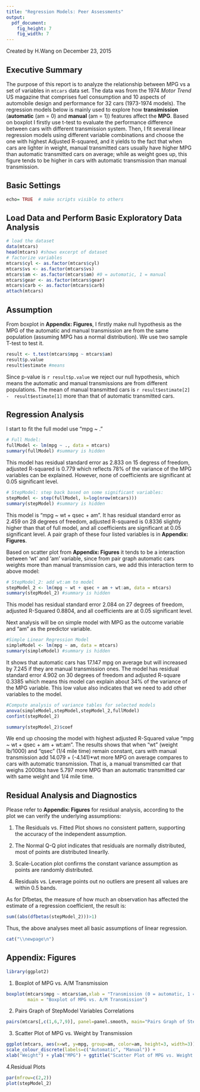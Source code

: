 ```yaml
---
title: "Regression Models: Peer Assessments"
output: 
  pdf_document:
    fig_height: 7
    fig_width: 7
---
```

Created by H.Wang on December 23, 2015

## Executive Summary
The purpose of this report is to analyze the relationship between MPG vs a set of variables in `mtcars` data set. The data was from the 1974 *Motor Trend* US magazine that comprises fuel consumption and 10 aspects of automobile design and performance for 32 cars (1973-1974 models). The regression models below is mainly used to explore how **transimission** (**automatic** (am = 0) and **manual** (am = 1)) features affect the **MPG**. Based on boxplot I firstly use t-test to evaluate the performance difference between cars with different transmission system. Then, I fit several linear regression models using different variable combinations and choose the one with highest Adjusted R-squared, and it yields to the fact that when cars are lighter in weight, manual transmitted cars usually have higher MPG than automatic transmitted cars on average; while as weight goes up, this figure tends to be higher in cars with automatic transmission than manual transmission.    


## Basic Settings
```r
echo= TRUE  # make scripts visible to others
```


## Load Data and Perform Basic Exploratory Data Analysis
```r
# load the dataset
data(mtcars)
head(mtcars) #shows excerpt of dataset
# factorize variables 
mtcars$cyl <- as.factor(mtcars$cyl) 
mtcars$vs <- as.factor(mtcars$vs)
mtcars$am <- as.factor(mtcars$am) #0 = automatic, 1 = manual
mtcars$gear <- as.factor(mtcars$gear) 
mtcars$carb <- as.factor(mtcars$carb)
attach(mtcars)
```


## Assumption
From boxplot in **Appendix: Figures**, I firstly make null hypothesis as the MPG of the automatic and manual transmission are from the same population (assuming MPG has a normal distribution). We use two sample T-test to test it.
```r
result <- t.test(mtcars$mpg ~ mtcars$am)
result$p.value 
result$estimate #means
```
Since p-value is `r result$p.value` we reject our null hypothesis, which means the automatic and manual transmissions are from different populations. The mean of manual transmitted cars is `r result$estimate[2] -  result$estimate[1]` more than that of automatic transmitted cars. 


## Regression Analysis
I start to fit the full model use "mpg ~ ."
```r
# Full Model:
fullModel <- lm(mpg ~ ., data = mtcars)
summary(fullModel) #summary is hidden
```
This model has residual standard error as 2.833 on 15 degress of freedom, adjusted R-squared is 0.779 which reflects 78% of the variance of the MPG variables can be explained. However, none of coefficients are significant at 0.05 significant level.  

```r
# StepModel: step back based on some significant variables:
stepModel <- step(fullModel, k=log(nrow(mtcars)))
summary(stepModel) #summary is hidden
``` 
This model is "mpg ~ wt + qsec + am". It has residual standard error as 2.459 on 28 degrees of freedom, adjusted R-squared is 0.8336 slightly higher than that of full model, and all coefficients are significant at 0.05 significant level. A pair graph of these four listed variables is in **Appendix: Figures**.

Based on scatter plot from **Appendix: Figures** it tends to be a interaction between 'wt' and 'am' variable, since from pair graph automatic cars weights more than manual transmission cars, we add this interaction term to above model:
```r
# StepModel_2: add wt:am to model
stepModel_2 <- lm(mpg ~ wt + qsec + am + wt:am, data = mtcars)
summary(stepModel_2) #summary is hidden
```
This model has residual standard error 2.084 on 27 degrees of freedom, adjusted R-Squared 0.8804, and all coefficients are at 0.05 significant level.

Next analysis will be on simple model with MPG as the outcome variable and "am" as the predictor variable.
```r
#Simple Linear Regression Model
simpleModel <- lm(mpg ~ am, data = mtcars)
summary(simpleModel) #summary is hidden
```
It shows that automatic cars has 17.147 mpg on average but will increased by 7.245 if they are manual transmission ones. The model has residual standard error 4.902 on 30 degrees of freedom and adjusted R-square 0.3385 which means this model can explain about 34% of the variance of the MPG variable. This low value also indicates that we need to add other variables to the model.

```r
#Compute analysis of variance tables for selected models
anova(simpleModel,stepModel,stepModel_2,fullModel)
confint(stepModel_2)
```
```r
summary(stepModel_2)$coef
```
We end up choosing the model with highest adjusted R-Squared value "mpg ~ wt + qsec + am + wt:am". The results shows that when "wt" (weight lb/1000) and "qsec" (1/4 mile time) remain constant, cars with manual transmission add 14.079 + (-4.141)*wt more MPG on average compares to cars with automatic transmission. That is, a manual transmitted car that weighs 2000lbs have 5.797 more MPG than an automatic transmitted car with same weight and 1/4 mile time.


## Residual Analysis and Diagnostics
Please refer to  **Appendix: Figures** for residual analysis, according to the plot we can verify the underlying assumptions:

1. The Residuals vs. Fitted Plot shows no consistent pattern, supporting the accuracy of the independent assumption.

2. The Normal Q-Q plot indicates that residuals are normally distributed, most of points are distributed linearlly.

3. Scale-Location plot confirms the constant variance assumption as points are randomly distributed.

4. Residuals vs. Leverage points out no outliers are present all values are within 0.5 bands. 

As for Dfbetas, the measure of how much an observation has affected the estimate of a regression coefficient, the result is:

```r
sum((abs(dfbetas(stepModel_2)))>1)
```

Thus, the above analyses meet all basic assumptions of linear regression.

```r

cat("\\newpage\n")

```



## Appendix: Figures
```r
library(ggplot2)
```
1. Boxplot of MPG vs. A/M Transmission
```r
boxplot(mtcars$mpg ~ mtcars$am,xlab = "Transmission (0 = automatic, 1 = manual)",ylab = "MPG",
        main = "Boxplot of MPG vs. A/M Transmission")
```
2. Pairs Graph of StepModel Variables Correlations 
```r
pairs(mtcars[,c(1,6,7,9)], panel=panel.smooth, main="Pairs Graph of StepModel Variables Correlations")
```
3. Scatter Plot of MPG vs. Weight by Transmission
```r
ggplot(mtcars, aes(x=wt, y=mpg, group=am, color=am, height=3, width=3)) + geom_point() +  
scale_colour_discrete(labels=c("Automatic", "Manual")) + 
xlab("Weight") + ylab("MPG") + ggtitle("Scatter Plot of MPG vs. Weight by Transmission")
```
4.Residual Plots
```r
par(mfrow=c(2,2))
plot(stepModel_2)
```
